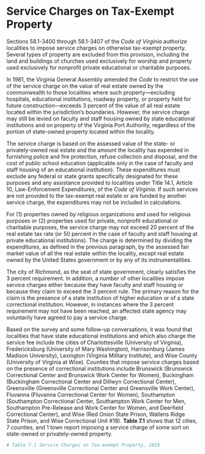 # Service Charges on Tax-Exempt Property

Sections 58.1-3400 through 58.1-3407 of the *Code of Virginia* authorize localities to impose service charges on otherwise tax-exempt property. Several types of property are excluded from this provision, including the land and buildings of churches used exclusively for worship and property used exclusively for nonprofit private educational or charitable purposes.

In 1981, the Virginia General Assembly amended the *Code* to restrict the use of the service charge on the value of real estate owned by the commonwealth to those localities where such property—excluding hospitals, educational institutions, roadway property, or property held for future construction—exceeds 3 percent of the value of all real estate located within the jurisdiction’s boundaries. However, the service charge may still be levied on faculty and staff housing owned by state educational institutions and on property of the Virginia Port Authority, regardless of the portion of state-owned property located within the locality.

The service charge is based on the assessed value of the state- or privately-owned real estate and the amount the locality has expended in furnishing police and fire protection, refuse collection and disposal, and the cost of public school education (applicable only in the case of faculty and staff housing of an educational institution). These expenditures must exclude any federal or state grants specifically designated for these purposes and any assistance provided to localities under Title 14.1, Article 10, Law-Enforcement Expenditures, of the *Code of Virginia*. If such services are not provided to the tax-exempt real estate or are funded by another service charge, the expenditures may not be included in calculations.

For (1) properties owned by religious organizations and used for religious purposes or (2) properties used for private, nonprofit educational or charitable purposes, the service charge may not exceed 20 percent of the real estate tax rate (or 50 percent in the case of faculty and staff housing at private educational institutions). The charge is determined by dividing the expenditures, as defined in the previous paragraph, by the assessed fair market value of all the real estate within the locality, except real estate owned by the United States government or by any of its instrumentalities. 

The city of Richmond, as the seat of state government, clearly satisfies the 3 percent requirement. In addition, a number of other localities impose service charges either because they have faculty and staff housing or because they claim to exceed the 3 percent rule. The primary reason for the claim is the presence of a state institution of higher education or of a state correctional institution. However, in instances where the 3 percent requirement may not have been reached, an affected state agency may voluntarily have agreed to pay a service charge.

Based on the survey and some follow-up conversations, it was found that localities that have state educational institutions and which also charge the service fee include the cities of Charlottesville (University of Virginia), Fredericksburg (University of Mary Washington), Harrisonburg (James Madison University), Lexington (Virginia Military Institute), and Wise County (University of Virginia at Wise). Counties that impose service charges based on the presence of correctional institutions include Brunswick (Brunswick Correctional Center and Brunswick Work Center for Women), Buckingham (Buckingham Correctional Center and Dillwyn Correctional Center), Greensville (Greensville Correctional Center and Greensville Work Center), Fluvanna (Fluvanna Correctional Center for Women), Southampton (Southampton Correctional Center, Southampton Work Center for Men, Southampton Pre-Release and Work Center for Women, and Deerfield Correctional Center), and Wise (Red Onion State Prison, Wallens Ridge State Prison, and Wise Correctional Unit #18). **Table 7.1** shows that 12 cities, 7 counties, and 1 town report imposing a service charge of some sort on state-owned or privately-owned property.

```r
# Table 7.1 Service Charges on Tax-exempt Property, 2019
```
